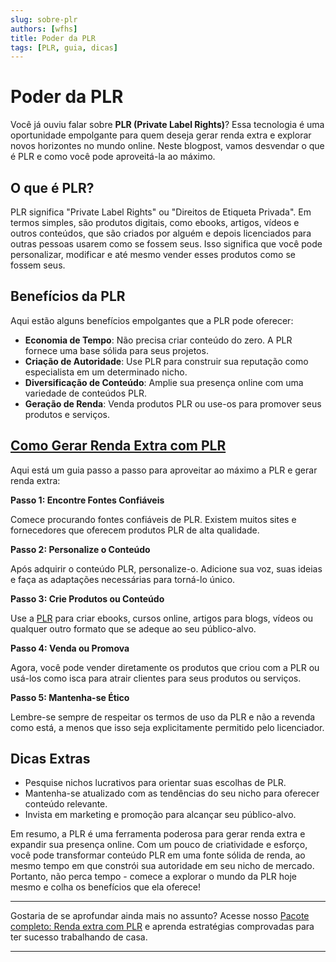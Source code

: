 ```yaml
---
slug: sobre-plr
authors: [wfhs]
title: Poder da PLR
tags: [PLR, guia, dicas]
---
```


# Poder da PLR

Você já ouviu falar sobre **PLR (Private Label Rights)**? Essa tecnologia é uma oportunidade empolgante para quem deseja gerar renda extra e explorar novos horizontes no mundo online. Neste blogpost, vamos desvendar o que é PLR e como você pode aproveitá-la ao máximo. 

## O que é PLR?

PLR significa "Private Label Rights" ou "Direitos de Etiqueta Privada". Em termos simples, são produtos digitais, como ebooks, artigos, vídeos e outros conteúdos, que são criados por alguém e depois licenciados para outras pessoas usarem como se fossem seus. Isso significa que você pode personalizar, modificar e até mesmo vender esses produtos como se fossem seus.

## Benefícios da PLR

Aqui estão alguns benefícios empolgantes que a PLR pode oferecer:

- **Economia de Tempo**: Não precisa criar conteúdo do zero. A PLR fornece uma base sólida para seus projetos.
- **Criação de Autoridade**: Use PLR para construir sua reputação como especialista em um determinado nicho.
- **Diversificação de Conteúdo**: Amplie sua presença online com uma variedade de conteúdos PLR.
- **Geração de Renda**: Venda produtos PLR ou use-os para promover seus produtos e serviços.

## [Como Gerar Renda Extra com PLR](https://pay.kiwify.com.br/hpkU9aj)

Aqui está um guia passo a passo para aproveitar ao máximo a PLR e gerar renda extra:

**Passo 1: Encontre Fontes Confiáveis**

Comece procurando fontes confiáveis de PLR. Existem muitos sites e fornecedores que oferecem produtos PLR de alta qualidade.

**Passo 2: Personalize o Conteúdo**

Após adquirir o conteúdo PLR, personalize-o. Adicione sua voz, suas ideias e faça as adaptações necessárias para torná-lo único.

**Passo 3: Crie Produtos ou Conteúdo**

Use a [PLR](https://pay.kiwify.com.br/hpkU9aj) para criar ebooks, cursos online, artigos para blogs, vídeos ou qualquer outro formato que se adeque ao seu público-alvo.

**Passo 4: Venda ou Promova**

Agora, você pode vender diretamente os produtos que criou com a PLR ou usá-los como isca para atrair clientes para seus produtos ou serviços.

**Passo 5: Mantenha-se Ético**

Lembre-se sempre de respeitar os termos de uso da PLR e não a revenda como está, a menos que isso seja explicitamente permitido pelo licenciador.

## Dicas Extras

- Pesquise nichos lucrativos para orientar suas escolhas de PLR.
- Mantenha-se atualizado com as tendências do seu nicho para oferecer conteúdo relevante.
- Invista em marketing e promoção para alcançar seu público-alvo.

Em resumo, a PLR é uma ferramenta poderosa para gerar renda extra e expandir sua presença online. Com um pouco de criatividade e esforço, você pode transformar conteúdo PLR em uma fonte sólida de renda, ao mesmo tempo em que constrói sua autoridade em seu nicho de mercado. Portanto, não perca tempo - comece a explorar o mundo da PLR hoje mesmo e colha os benefícios que ela oferece!

<hr/>
Gostaria de se aprofundar ainda mais no assunto? Acesse nosso <a href="https://pay.kiwify.com.br/hpkU9aj">Pacote completo: Renda extra com PLR</a> e aprenda estratégias comprovadas para ter sucesso trabalhando de casa. <br />
<hr/>
